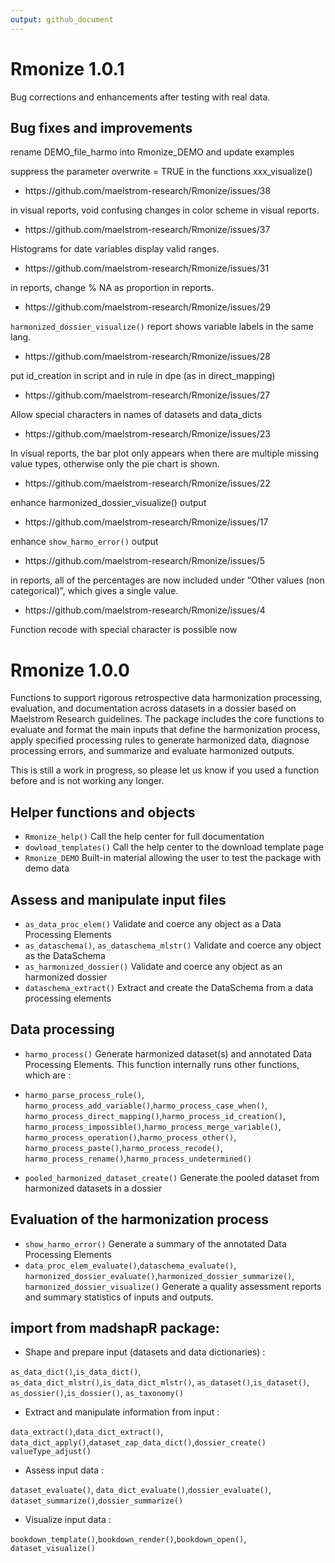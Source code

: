 ```yaml
---
output: github_document
---
```


# Rmonize 1.0.1

Bug corrections and enhancements after testing with real data.

## Bug fixes and improvements

rename DEMO_file_harmo into Rmonize_DEMO and update examples

suppress the parameter overwrite = TRUE in the functions xxx_visualize()

* https://github.com/maelstrom-research/Rmonize/issues/38

in visual reports, void confusing changes in color scheme in visual reports.
  

* https://github.com/maelstrom-research/Rmonize/issues/37

Histograms for date variables display valid ranges.
  

* https://github.com/maelstrom-research/Rmonize/issues/31

in reports, change % NA as proportion in reports.
  

* https://github.com/maelstrom-research/Rmonize/issues/29

`harmonized_dossier_visualize()` report shows variable labels in the same lang.
  

* https://github.com/maelstrom-research/Rmonize/issues/28

put id_creation in script and in rule in dpe (as in direct_mapping)


* https://github.com/maelstrom-research/Rmonize/issues/27

Allow special characters in names of datasets and data_dicts


* https://github.com/maelstrom-research/Rmonize/issues/23

In visual reports, the bar plot only appears when there are multiple missing 
value types, otherwise only the pie chart is shown.


* https://github.com/maelstrom-research/Rmonize/issues/22

enhance harmonized_dossier_visualize() output


* https://github.com/maelstrom-research/Rmonize/issues/17

enhance `show_harmo_error()` output


* https://github.com/maelstrom-research/Rmonize/issues/5

in reports, all of the percentages are now included under "Other values 
(non categorical)", which gives a single value.


* https://github.com/maelstrom-research/Rmonize/issues/4

Function recode with special character is possible now

  
# Rmonize 1.0.0

Functions to support rigorous retrospective data harmonization processing, 
evaluation, and documentation across datasets in a dossier based on 
Maelstrom Research guidelines. The package includes the core functions to 
evaluate and format the main inputs that define the harmonization process, 
apply specified processing rules to generate harmonized data, diagnose 
processing errors, and summarize and evaluate harmonized outputs. 

This is still a work in progress, so please let us know if you used a function 
before and is not working any longer.

## Helper functions and objects

* `Rmonize_help()` Call the help center for full documentation
* `dowload_templates()` Call the help center to the download template page
* `Rmonize_DEMO` Built-in material allowing the user to test the package 
with demo data

## Assess and manipulate input files

* `as_data_proc_elem()` Validate and coerce any object as a Data Processing Elements
* `as_dataschema()`, `as_dataschema_mlstr()` Validate and coerce any object as 
the DataSchema
* `as_harmonized_dossier()` Validate and coerce any object as an harmonized dossier
* `dataschema_extract()` Extract and create the DataSchema from a data 
processing elements

## Data processing

* `harmo_process()` Generate harmonized dataset(s) and annotated 
Data Processing Elements. This function internally runs other functions, 
which are :

* `harmo_parse_process_rule()`,
`harmo_process_add_variable()`,`harmo_process_case_when()`,
`harmo_process_direct_mapping()`,`harmo_process_id_creation()`,
`harmo_process_impossible()`,`harmo_process_merge_variable()`,
`harmo_process_operation()`,`harmo_process_other()`,
`harmo_process_paste()`,`harmo_process_recode()`,
`harmo_process_rename()`,`harmo_process_undetermined()`
* `pooled_harmonized_dataset_create()` Generate the pooled dataset from 
harmonized datasets in a dossier

## Evaluation of the harmonization process

* `show_harmo_error()` Generate a summary of the annotated Data Processing Elements
* `data_proc_elem_evaluate()`,`dataschema_evaluate()`,
`harmonized_dossier_evaluate()`,`harmonized_dossier_summarize()`,
`harmonized_dossier_visualize()` Generate a quality assessment reports and 
summary statistics of inputs and outputs. 

## import from madshapR package:

* Shape and prepare input (datasets and data dictionaries) :

`as_data_dict()`,`is_data_dict()`,
`as_data_dict_mlstr()`,`is_data_dict_mlstr()`,
`as_dataset()`,`is_dataset()`,
`as_dossier()`,`is_dossier()`,
`as_taxonomy()`

* Extract and manipulate information from input :

`data_extract()`,`data_dict_extract()`,
`data_dict_apply()`,`dataset_zap_data_dict()`,`dossier_create()`
`valueType_adjust()`

* Assess input data :

`dataset_evaluate()`, `data_dict_evaluate()`,`dossier_evaluate()`,
`dataset_summarize()`,`dossier_summarize()`

* Visualize input data :

`bookdown_template()`,`bookdown_render()`,`bookdown_open()`,
`dataset_visualize()`


